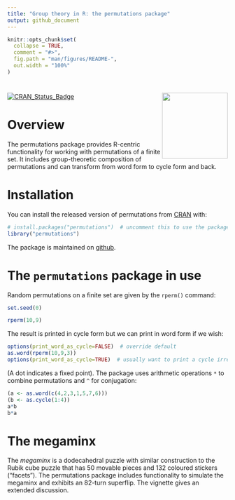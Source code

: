 ```yaml
---
title: "Group theory in R: the permutations package"
output: github_document
---
```


<!-- README.md is generated from README.Rmd. Please edit that file -->

```r
knitr::opts_chunk$set(
  collapse = TRUE,
  comment = "#>",
  fig.path = "man/figures/README-",
  out.width = "100%"
)
```

# <img src="man/figures/permutations.png" width = "150" align="right" />

<!-- badges: start -->
[![CRAN_Status_Badge](https://www.r-pkg.org/badges/version/permutations)](https://cran.r-project.org/package=permutations)
<!-- badges: end -->


# Overview

The permutations package provides R-centric functionality for working
with permutations of a finite set.  It includes group-theoretic
composition of permutations and can transform from word form to cycle
form and back.


# Installation

You can install the released version of permutations from [CRAN](https://CRAN.R-project.org) with:

```r
# install.packages("permutations")  # uncomment this to use the package
library("permutations")
```

The package is maintained on
[github](https://github.com/RobinHankin/permutations).	

# The `permutations` package in use

Random permutations on a finite set are given by the `rperm()` command:

```r
set.seed(0)
```


```r
rperm(10,9)
```

The result is printed in cycle form but we can print in word form if we wish:

```r
options(print_word_as_cycle=FALSE)  # override default
as.word(rperm(10,9,3))
options(print_word_as_cycle=TRUE)  # usually want to print a cycle irregardless
```

(A dot indicates a fixed point).  The package uses arithmetic
operations `*` to combine permutations and `^` for
conjugation:

```r
(a <- as.word(c(4,2,3,1,5,7,6)))
(b <- as.cycle(1:4))
a*b
b*a
```

# The megaminx

The *megaminx* is a dodecahedral puzzle with similar construction to
the Rubik cube puzzle that has 50 movable pieces and 132 coloured
stickers ("facets").  The permutations package includes
functionality to simulate the megaminx and exhibits an 82-turn
superflip.  The vignette gives an extended discussion.
